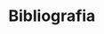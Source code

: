 # Bibliografia {-}

```{=latex}
\fancyhead[LO]{\textbf{\small{Bibliografia}}}
\renewcommand{\headrulewidth}{0.5pt}
```

\AAQ{Spis tabel i rysunków też?}